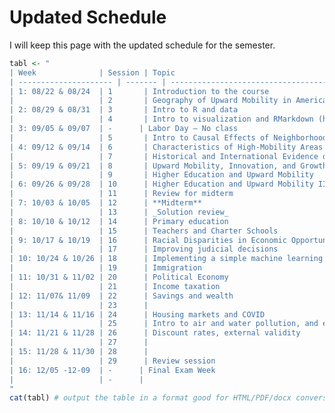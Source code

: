 # Updated Schedule {- #schedule}

I will keep this page with the updated schedule for the semester. 

```r
tabl <- "
| Week              | Session | Topic                                                                              | Required reading                                                                       | Method                                       | Deliverable                   |
| --------------------- | ------- | ---------------------------------------------------------------------------------- |  -------------------------------------------------------------------------------------- |  -------------------------------------------- | ----------------------------- |
| 1: 08/22 & 08/24  | 1       | Introduction to the course                                                         |                                                                                        |                                              |                               |
|                   | 2       | Geography of Upward Mobility in America                                            | [Chetty, Friedman, Hendren, Jones and Porter (2018)- **Non-technical summary**](www.google.com)       | Correlation, regression                      |                               |
| 2: 08/29 & 08/31  | 3       | Intro to R and data                                                                |                                                                                        |                                              |                               |
|                   | 4       | Intro to visualization and RMarkdown (homeworks)                                   |                                                                                        |                                              | First short report (In class) |
| 3: 09/05 & 09/07  | -      | Labor Day – No class                                                               |                                                                                        |                                              |                               |
|                   | 5       | Intro to Causal Effects of Neighborhoods                                           | Bergman, Chetty, DeLuca, Hendren, Katz and Palmer (2019) **[Non-technical summary]** | Experiments (RCTs)                           | Project 1 – Part 1            |
| 4: 09/12 & 09/14  | 6       | Characteristics of High-Mobility Areas                                             | Bergman, Chetty, DeLuca, Hendren, Katz and Palmer (2019) [Introduction]              | Quasi-experiments                            |                               |
|                   | 7       | Historical and International Evidence on<br>the Drivers of Inequality and Mobility |                                                                                        | Cost-benefit analysis                        | Project 1 – Part 2            |
| 5: 09/19 & 09/21  | 8       | Upward Mobility, Innovation, and Growth                                            | Bian, Leslie and Cimpian (2017)                                                        | Propensity score reweighting                 |                               |
|                   | 9       | Higher Education and Upward Mobility                                               | Dynarski, Libassi, Michelmore and Owen (2018)                                          | Regression discontinuity                     |                               |
| 6: 09/26 & 09/28  | 10      | Higher Education and Upward Mobility II                                            |                                                                                        |                                              |                               |
|                   | 11      | Review for midterm                                                                 |                                                                                        |                                              | Project 2                     |
| 7: 10/03 & 10/05  | 12      | **Midterm**                                                                        |                                                                                        |                                              |                               |
|                   | 13      | _Solution review_                                                                  |                                                                                        |                                              |                               |
| 8: 10/10 & 10/12  | 14      | Primary education                                                                  | Chetty, Friedman and Rockoff (2011) **[Non-technical summary]**                      | Experiments                                  |                               |
|                   | 15      | Teachers and Charter Schools                                                       |                                                                                        | Event study designs, competitive equilibrium |                               |
| 9: 10/17 & 10/19  | 16      | Racial Disparities in Economic Opportunity                                         | Bertrand, and Mullainathan (2004)                                                      | Dynamic models and steady states             |                               |
|                   | 17      | Improving judicial decisions                                                       | Kleinberg, Lakkaraju, Leskovec, Ludwig and Mullainathan (2017)                         | Machine learning, implicit bias              | Project 3                     |
| 10: 10/24 & 10/26 | 18      | Implementing a simple machine learning model in R                                  |                                                                                        |                                              |                               |
|                   | 19      | Immigration                                                                        | Clemens (2011)                                                                         | Welfare analysis                             |                               |
| 11: 10/31 & 11/02 | 20      | Political Economy                                                                  |                                                                                        |                                              |                               |
|                   | 21      | Income taxation                                                                    | Diamond and Saez (2011)                                                                | Supply and demand; synthetic control         |                               |
| 12: 11/07& 11/09  | 22      | Savings and wealth                                                                 |                                                                                        | Behavioral economics                         |                               |
|                   | 23      |                                                                                    |                                                                                        | Regression                                   | Project 4 – Part 1            |
| 13: 11/14 & 11/16 | 24      | Housing markets and COVID                                                          | Glaeser, Edward, Kominers, Luca and Naik (2018)                                        | Machine learning                             |                               |
|                   | 25      | Intro to air and water pollution, and externalities                                | Moore, Obradovich, Lehner and Baylis (2019)                                            | Difference in difference                     | Project 4 – Part 2            |
| 14: 11/21 & 11/28 | 26      | Discount rates, external validity                                                  |                                                                                        | Regression discontinuity                     |                               |
|                   | 27      |                                                                                    |                                                                                        |                                              |                               |
| 15: 11/28 & 11/30 | 28      |                                                                                    |                                                                                        |                                              |                               |
|                   | 29      | Review session                                                                     |                                                                                        |                                              |                               |
| 16: 12/05 -12-09  | -      | Final Exam Week                                                                    |                                                                                        |                                              |                               |
|                   | -      |                                                                                    |                                                                                        |                                              |                               |
"
cat(tabl) # output the table in a format good for HTML/PDF/docx conversion
```


